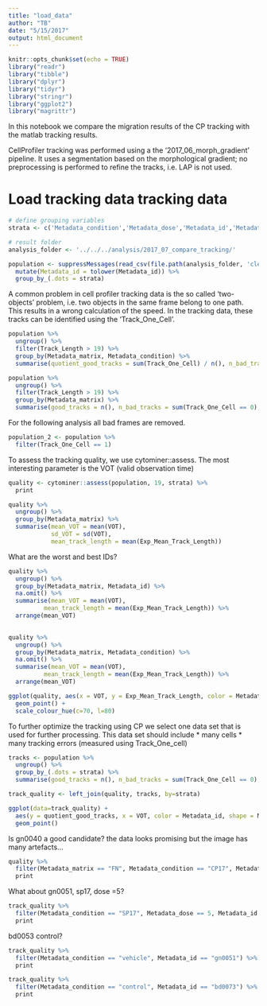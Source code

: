 ```yaml
---
title: "load_data"
author: "TB"
date: "5/15/2017"
output: html_document
---
```


```r
knitr::opts_chunk$set(echo = TRUE)
library("readr")
library("tibble")
library("dplyr")
library("tidyr")
library("stringr")
library("ggplot2")
library("magrittr")
```

In this notebook we compare the migration results of the CP tracking with the matlab tracking results. 

CellProfiler tracking was performed using a the '2017_06_morph_gradient' pipeline. It uses a segmentation based on the morphological gradient; no preprocessing is performed to refine the tracks, i.e. LAP is not used. 


# Load tracking data tracking data 
```r
# define grouping variables 
strata <- c('Metadata_condition','Metadata_dose','Metadata_id','Metadata_date','Metadata_matrix')

# result folder
analysis_folder <- '../../../analysis/2017_07_compare_tracking/'

population <- suppressMessages(read_csv(file.path(analysis_folder, 'clean_tracks_cp.csv'))) %>%
  mutate(Metadata_id = tolower(Metadata_id)) %>%
  group_by_(.dots = strata) 

```

A common problem in cell profiler tracking data is the so called 'two-objects' problem, i.e. two objects in the same frame belong to one path. This results in a wrong calculation of the speed. 
In the tracking data, these tracks can be identified using the 'Track_One_Cell'. 
```r
population %>% 
  ungroup() %>%
  filter(Track_Length > 19) %>%
  group_by(Metadata_matrix, Metadata_condition) %>%
  summarise(quotient_good_tracks = sum(Track_One_Cell) / n(), n_bad_tracks = sum(Track_One_Cell == 0) )

population %>% 
  ungroup() %>%
  filter(Track_Length > 19) %>%
  group_by(Metadata_matrix) %>%
  summarise(good_tracks = n(), n_bad_tracks = sum(Track_One_Cell == 0), quotient_good_tracks = sum(Track_One_Cell) / n() )
```

For the following analysis all bad frames are removed. 
```r
population_2 <- population %>%
  filter(Track_One_Cell == 1)
```


To assess the tracking quality, we use cytominer::assess. The most interesting parameter is the VOT (valid observation time)
```r
quality <- cytominer::assess(population, 19, strata) %>%
  print

quality %>%
  ungroup() %>%
  group_by(Metadata_matrix) %>%
  summarise(mean_VOT = mean(VOT), 
            sd_VOT = sd(VOT),
            mean_track_length = mean(Exp_Mean_Track_Length))

```

What are the worst and best IDs? 
```r
quality %>% 
  ungroup() %>%
  group_by(Metadata_matrix, Metadata_id) %>%
  na.omit() %>%
  summarise(mean_VOT = mean(VOT), 
          mean_track_length = mean(Exp_Mean_Track_Length)) %>%
  arrange(mean_VOT)
  
```

```r
quality %>% 
  ungroup() %>%
  group_by(Metadata_matrix, Metadata_condition) %>%
  na.omit() %>%
  summarise(mean_VOT = mean(VOT), 
          mean_track_length = mean(Exp_Mean_Track_Length)) %>%
  arrange(mean_VOT) 

```



```r
ggplot(quality, aes(x = VOT, y = Exp_Mean_Track_Length, color = Metadata_condition, size)) +
  geom_point() + 
  scale_colour_hue(c=70, l=80)
```
To further optimize the tracking using CP we select one data set that is used for further processing. This data set should include 
* many cells 
* many tracking errors (measured using Track_One_cell)

```r
tracks <- population %>%  
  ungroup() %>%
  group_by_(.dots = strata) %>%
  summarise(good_tracks = n(), n_bad_tracks = sum(Track_One_Cell == 0), quotient_good_tracks = sum(Track_One_Cell) / n() )

track_quality <- left_join(quality, tracks, by=strata)

ggplot(data=track_quality) + 
  aes(y = quotient_good_tracks, x = VOT, color = Metadata_id, shape = Metadata_dose) + 
  geom_point()
```

Is gn0040 a good candidate? the data looks promising but the image has many artefacts... 
```r
quality %>%  
  filter(Metadata_matrix == "FN", Metadata_condition == "CP17", Metadata_dose == 5, Metadata_id == "gn0040") %>% 
  print
```
What about gn0051, sp17, dose =5?
```r
track_quality %>%
  filter(Metadata_condition == "SP17", Metadata_dose == 5, Metadata_id == "gn0051") %>% 
  print
```
bd0053 control?
```r
track_quality %>% 
  filter(Metadata_condition == "vehicle", Metadata_id == "gn0051") %>% 
  print
```

```r
track_quality %>% 
  filter(Metadata_condition == "control", Metadata_id == "bd0073") %>% 
  print
```